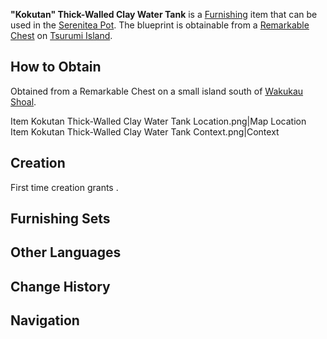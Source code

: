 {{Furnishing Infobox
|id             = 373131
|image          = Item Kokutan Thick-Walled Clay Water Tank.png
|category       = Landscape
|subcategory    = Item
|rarity         = 2
|adeptal_energy = 30
|description    = The preservation of fresh water is of utmost importance for countryside life. The villagers in Konda Village have been using such a water tank for more than 100 years. It is made of heavy clay, which is hard and strong, and a tank liner made of fused cast stone, which is said to have a certain self-cleaning effect on the fresh water stored in it.
|blueprint      = Remarkable Chest
|load           = 65
|reduced_load   = 47
}}
'''"Kokutan" Thick-Walled Clay Water Tank''' is a [[Furnishing]] item that can be used in the [[Serenitea Pot]]. The blueprint is obtainable from a [[Remarkable Chest]] on [[Tsurumi Island]].

==How to Obtain==
Obtained from a Remarkable Chest on a small island south of [[Wakukau Shoal]].

<gallery hideaddbutton="true" captionalign="center">
Item Kokutan Thick-Walled Clay Water Tank Location.png|Map Location
Item Kokutan Thick-Walled Clay Water Tank Context.png|Context
</gallery>

==Creation==
First time creation grants {{Item|Trust|24|x=}}.
{{Recipe
|type = Creation
|time = 12h
|Otogi Wood = 4
|Iron Chunk = 2
|sort = Otogi Wood,Iron Chunk
}}

==Furnishing Sets==
{{Craft Usage}}

==Other Languages==
{{Other Languages
|en      = "Kokutan" Thick-Walled Clay Water Tank
|zhs     = 厚壁「石胆」陶制水缸
|zhs_rm  = Hòu Bì "Shí Dǎn" Táo Zhì Shuǐ Gāng
|zht     = 厚壁「石膽」陶製水缸
|zht_rm  = Hòu Bì "Shí Dǎn" Táo Zhì Shuǐ Gāng
|zh_tl   = 
|ja      = 壁厚「石芯」陶製水がめ
|ja_rm   = Hekikou "Kokushin" Tousei Mizugame{{Assumed}}
|ja_tl   = Thick-Walled "Kokushin" Ceramic Water Jug
|ja_note = {{lang|ja=石芯|mini=1}} cannot be read as ''kokutan''.
|ko      = 두꺼운 「바위 핵」 물 항아리
|ko_rm   = Dukkeoun "Bawi Haek" Mul Hang'ari
|ko_tl   = Thick "Rock Core" Water Jar
|es      = Tanque de agua de arcilla calcantita
|es_tl   = {{w|Chalcanthite}} Clay Water Tank
|fr      = Réservoir épais « Kokutan » en argile
|fr_tl   = Thick Tank "Kokutan" Made of Clay
|ru      = Толстостенный горшок «Кокутан»
|ru_tl   = 
|th      = ถังเก็บน้ำดินเผา "Kokutan" แบบหนา
|th_rm   = Thang Kep Nam Din Phao "Kokutan" Baep Na
|th_tl   = 
|vi      = Lu Nước Đất Sét "Kokutan"
|vi_tl   = 
|de      = Dickwandiger „Kokutan“-Wasserkrug
|de_tl   = Thick-Walled "Kokutan" Water Tank
|id      = Bejana Porselen "Kokutan"
|id_tl   = Porcelain Water Tank "Kokutan"
|pt      = Ânfora de Cerâmica Grossa "Rocha Corajosa"
|pt_tl   = 
}}

==Change History==
{{Change History|2.2}}

==Navigation==
{{Furnishing Navbox/Exterior|landscape}}